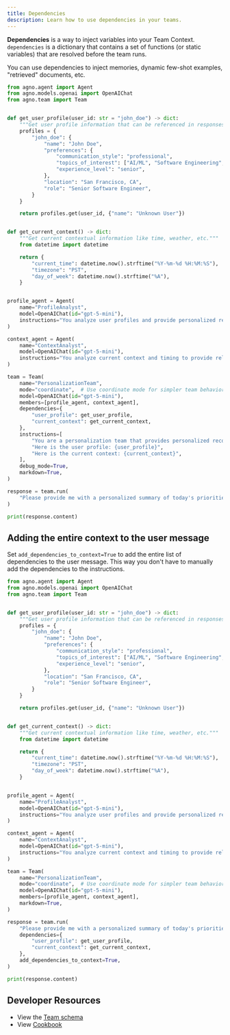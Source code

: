 ```yaml
---
title: Dependencies
description: Learn how to use dependencies in your teams.
---
```


**Dependencies** is a way to inject variables into your Team Context. `dependencies` is a dictionary that contains a set of functions (or static variables) that are resolved before the team runs.

<Note>
You can use dependencies to inject memories, dynamic few-shot examples, "retrieved" documents, etc.
</Note>

```python dependencies.py
from agno.agent import Agent
from agno.models.openai import OpenAIChat
from agno.team import Team


def get_user_profile(user_id: str = "john_doe") -> dict:
    """Get user profile information that can be referenced in responses."""
    profiles = {
        "john_doe": {
            "name": "John Doe",
            "preferences": {
                "communication_style": "professional",
                "topics_of_interest": ["AI/ML", "Software Engineering", "Finance"],
                "experience_level": "senior",
            },
            "location": "San Francisco, CA",
            "role": "Senior Software Engineer",
        }
    }

    return profiles.get(user_id, {"name": "Unknown User"})


def get_current_context() -> dict:
    """Get current contextual information like time, weather, etc."""
    from datetime import datetime

    return {
        "current_time": datetime.now().strftime("%Y-%m-%d %H:%M:%S"),
        "timezone": "PST",
        "day_of_week": datetime.now().strftime("%A"),
    }


profile_agent = Agent(
    name="ProfileAnalyst",
    model=OpenAIChat(id="gpt-5-mini"),
    instructions="You analyze user profiles and provide personalized recommendations.",
)

context_agent = Agent(
    name="ContextAnalyst",
    model=OpenAIChat(id="gpt-5-mini"),
    instructions="You analyze current context and timing to provide relevant insights.",
)

team = Team(
    name="PersonalizationTeam",
    mode="coordinate",  # Use coordinate mode for simpler team behavior
    model=OpenAIChat(id="gpt-5-mini"),
    members=[profile_agent, context_agent],
    dependencies={
        "user_profile": get_user_profile,
        "current_context": get_current_context,
    },
    instructions=[
        "You are a personalization team that provides personalized recommendations based on the user's profile and context.",
        "Here is the user profile: {user_profile}",
        "Here is the current context: {current_context}",
    ],
    debug_mode=True,
    markdown=True,
)

response = team.run(
    "Please provide me with a personalized summary of today's priorities based on my profile and interests.",
)

print(response.content)
```

## Adding the entire context to the user message

Set `add_dependencies_to_context=True` to add the entire list of dependencies to the user message. This way you don't have to manually add the dependencies to the instructions.

```python dependencies_instructions.py
from agno.agent import Agent
from agno.models.openai import OpenAIChat
from agno.team import Team


def get_user_profile(user_id: str = "john_doe") -> dict:
    """Get user profile information that can be referenced in responses."""
    profiles = {
        "john_doe": {
            "name": "John Doe",
            "preferences": {
                "communication_style": "professional",
                "topics_of_interest": ["AI/ML", "Software Engineering", "Finance"],
                "experience_level": "senior",
            },
            "location": "San Francisco, CA",
            "role": "Senior Software Engineer",
        }
    }

    return profiles.get(user_id, {"name": "Unknown User"})


def get_current_context() -> dict:
    """Get current contextual information like time, weather, etc."""
    from datetime import datetime

    return {
        "current_time": datetime.now().strftime("%Y-%m-%d %H:%M:%S"),
        "timezone": "PST",
        "day_of_week": datetime.now().strftime("%A"),
    }


profile_agent = Agent(
    name="ProfileAnalyst",
    model=OpenAIChat(id="gpt-5-mini"),
    instructions="You analyze user profiles and provide personalized recommendations.",
)

context_agent = Agent(
    name="ContextAnalyst",
    model=OpenAIChat(id="gpt-5-mini"),
    instructions="You analyze current context and timing to provide relevant insights.",
)

team = Team(
    name="PersonalizationTeam",
    mode="coordinate",  # Use coordinate mode for simpler team behavior
    model=OpenAIChat(id="gpt-5-mini"),
    members=[profile_agent, context_agent],
    markdown=True,
)

response = team.run(
    "Please provide me with a personalized summary of today's priorities based on my profile and interests.",
    dependencies={
        "user_profile": get_user_profile,
        "current_context": get_current_context,
    },
    add_dependencies_to_context=True,
)

print(response.content)
```

## Developer Resources

- View the [Team schema](/reference/teams/team)
- View [Cookbook](https://github.com/agno-agi/agno/tree/v2.0/cookbook/teams/dependencies)